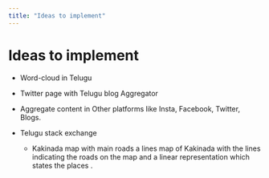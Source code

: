 ```yaml
---
title: "Ideas to implement"
---
```

# Ideas to implement

- Word-cloud in Telugu

- Twitter page with Telugu blog Aggregator

- Aggregate content in Other platforms like Insta, Facebook, Twitter, Blogs. 

- Telugu stack exchange

  - Kakinada map with main roads a lines 
  map of Kakinada with the lines indicating the roads on the map 
  and a linear representation which states the places . 